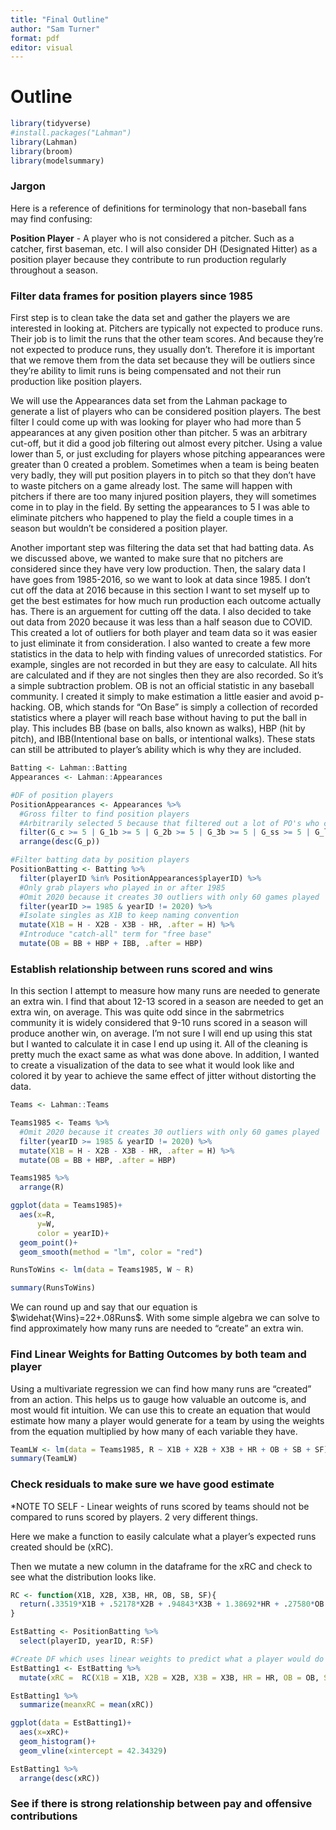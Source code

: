 ```yaml
---
title: "Final Outline"
author: "Sam Turner"
format: pdf
editor: visual
---
```


# Outline

```r
library(tidyverse)
#install.packages("Lahman")
library(Lahman)
library(broom)
library(modelsummary)
```

### Jargon

Here is a reference of definitions for terminology that non-baseball fans may find confusing:

**Position Player** - A player who is not considered a pitcher. Such as a catcher, first baseman, etc. I will also consider DH (Designated Hitter) as a position player because they contribute to run production regularly throughout a season.

### Filter data frames for position players since 1985

First step is to clean take the data set and gather the players we are interested in looking at. Pitchers are typically not expected to produce runs. Their job is to limit the runs that the other team scores. And because they're not expected to produce runs, they usually don't. Therefore it is important that we remove them from the data set because they will be outliers since they're ability to limit runs is being compensated and not their run production like position players.

We will use the Appearances data set from the Lahman package to generate a list of players who can be considered position players. The best filter I could come up with was looking for player who had more than 5 appearances at any given position other than pitcher. 5 was an arbitrary cut-off, but it did a good job filtering out almost every pitcher. Using a value lower than 5, or just excluding for players whose pitching appearances were greater than 0 created a problem. Sometimes when a team is being beaten very badly, they will put position players in to pitch so that they don't have to waste pitchers on a game already lost. The same will happen with pitchers if there are too many injured position players, they will sometimes come in to play in the field. By setting the appearances to 5 I was able to eliminate pitchers who happened to play the field a couple times in a season but wouldn't be considered a position player.

Another important step was filtering the data set that had batting data. As we discussed above, we wanted to make sure that no pitchers are considered since they have very low production. Then, the salary data I have goes from 1985-2016, so we want to look at data since 1985. I don't cut off the data at 2016 because in this section I want to set myself up to get the best estimates for how much run production each outcome actually has. There is an arguement for cutting off the data. I also decided to take out data from 2020 because it was less than a half season due to COVID. This created a lot of outliers for both player and team data so it was easier to just eliminate it from consideration. I also wanted to create a few more statistics in the data to help with finding values of unrecorded statistics. For example, singles are not recorded in but they are easy to calculate. All hits are calculated and if they are not singles then they are also recorded. So it's a simple subtraction problem. OB is not an official statistic in any baseball community. I created it simply to make estimation a little easier and avoid p-hacking. OB, which stands for "On Base" is simply a collection of recorded statistics where a player will reach base without having to put the ball in play. This includes BB (base on balls, also known as walks), HBP (hit by pitch), and IBB(Intentional base on balls, or intentional walks). These stats can still be attributed to player's ability which is why they are included.

```r
Batting <- Lahman::Batting
Appearances <- Lahman::Appearances

#DF of position players
PositionAppearances <- Appearances %>% 
  #Gross filter to find position players
  #Arbitrarily selected 5 because that filtered out a lot of PO's who came in a couple times
  filter(G_c >= 5 | G_1b >= 5 | G_2b >= 5 | G_3b >= 5 | G_ss >= 5 | G_lf >= 5 | G_cf >= 5 | G_rf >= 5 | G_of >= 5 | G_dh >= 5) %>%
  arrange(desc(G_p))

#Filter batting data by position players
PositionBatting <- Batting %>% 
  filter(playerID %in% PositionAppearances$playerID) %>% 
  #Only grab players who played in or after 1985
  #Omit 2020 because it creates 30 outliers with only 60 games played
  filter(yearID >= 1985 & yearID != 2020) %>% 
  #Isolate singles as X1B to keep naming convention
  mutate(X1B = H - X2B - X3B - HR, .after = H) %>% 
  #Introduce "catch-all" term for "free base"
  mutate(OB = BB + HBP + IBB, .after = HBP)
```

### Establish relationship between runs scored and wins

In this section I attempt to measure how many runs are needed to generate an extra win. I find that about 12-13 scored in a season are needed to get an extra win, on average. This was quite odd since in the sabrmetrics community it is widely considered that 9-10 runs scored in a season will produce another win, on average. I'm not sure I will end up using this stat but I wanted to calculate it in case I end up using it. All of the cleaning is pretty much the exact same as what was done above. In addition, I wanted to create a visualization of the data to see what it would look like and colored it by year to achieve the same effect of jitter without distorting the data.

```r
Teams <- Lahman::Teams

Teams1985 <- Teams %>% 
  #Omit 2020 because it creates 30 outliers with only 60 games played
  filter(yearID >= 1985 & yearID != 2020) %>% 
  mutate(X1B = H - X2B - X3B - HR, .after = H) %>% 
  mutate(OB = BB + HBP, .after = HBP)

Teams1985 %>% 
  arrange(R)

ggplot(data = Teams1985)+
  aes(x=R,
      y=W,
      color = yearID)+
  geom_point()+
  geom_smooth(method = "lm", color = "red")
```

```r
RunsToWins <- lm(data = Teams1985, W ~ R)

summary(RunsToWins)
```

We can round up and say that our equation is $\widehat{Wins}=22+.08Runs$. With some simple algebra we can solve to find approximately how many runs are needed to "create" an extra win.

### Find Linear Weights for Batting Outcomes by both team and player

Using a multivariate regression we can find how many runs are "created" from an action. This helps us to gauge how valuable an outcome is, and most would fit intuition. We can use this to create an equation that would estimate how many a player would generate for a team by using the weights from the equation multiplied by how many of each variable they have.

```r
TeamLW <- lm(data = Teams1985, R ~ X1B + X2B + X3B + HR + OB + SB + SF)
summary(TeamLW)
```

### Check residuals to make sure we have good estimate

\*NOTE TO SELF - Linear weights of runs scored by teams should not be compared to runs scored by players. 2 very different things.

Here we make a function to easily calculate what a player's expected runs created should be (xRC).

Then we mutate a new column in the dataframe for the xRC and check to see what the distribution looks like.

```r
RC <- function(X1B, X2B, X3B, HR, OB, SB, SF){
  return(.33519*X1B + .52178*X2B + .94843*X3B + 1.38692*HR + .27580*OB + .13918*SB + 1.34387*SF)
}
```

```r
EstBatting <- PositionBatting %>% 
  select(playerID, yearID, R:SF)

#Create DF which uses linear weights to predict what a player would do with "average" luck
EstBatting1 <- EstBatting %>% 
  mutate(xRC =  RC(X1B = X1B, X2B = X2B, X3B = X3B, HR = HR, OB = OB, SB = SB, SF = SF), .after = R)

EstBatting1 %>% 
  summarize(meanxRC = mean(xRC))

ggplot(data = EstBatting1)+
  aes(x=xRC)+
  geom_histogram()+
  geom_vline(xintercept = 42.34329)

EstBatting1 %>% 
  arrange(desc(xRC))
```

### See if there is strong relationship between pay and offensive contributions
